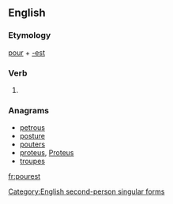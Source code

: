 ==English==

===Etymology===
[[pour]] + [[-est]]

===Verb===
{{en-verb form}}

# {{archaic}} {{form of|Second-person singular simple present form|pour}}

===Anagrams===
* [[petrous#English|petrous]]
* [[posture#English|posture]]
* [[pouters#English|pouters]]
* [[proteus#English|proteus]], [[Proteus#English|Proteus]]
* [[troupes#English|troupes]]

[[Category:English second-person singular forms]]

[[fr:pourest]]